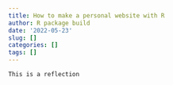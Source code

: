 ```yaml
---
title: How to make a personal website with R
author: R package build
date: '2022-05-23'
slug: []
categories: []
tags: []
---
```


    This is a reflection 